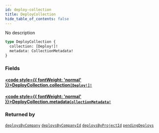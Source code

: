 ```yaml
---
id: deploy-collection
title: DeployCollection
hide_table_of_contents: false
---
```








No description

```graphql
type DeployCollection {
  collection: [Deploy!]!
  metadata: CollectionMetadata!
}
```


### Fields

#### [<code style={{ fontWeight: 'normal' }}>DeployCollection.<b>collection</b></code>](#)<Bullet />[`[Deploy!]!`](/api/graphql/documentation/objects/deploy) <Badge class="secondary" text="non-null"/> <Badge class="secondary" text="object"/>
> 
> 

#### [<code style={{ fontWeight: 'normal' }}>DeployCollection.<b>metadata</b></code>](#)<Bullet />[`CollectionMetadata!`](/api/graphql/documentation/objects/collection-metadata) <Badge class="secondary" text="non-null"/> <Badge class="secondary" text="object"/>
> 
> 



### Returned by

[`deploysByCompany`](/api/graphql/documentation/queries/deploys-by-company)  <Badge class="secondary" text="query"/><Bullet />[`deploysByCompanyId`](/api/graphql/documentation/queries/deploys-by-company-id)  <Badge class="secondary" text="query"/><Bullet />[`deploysByProjectId`](/api/graphql/documentation/queries/deploys-by-project-id)  <Badge class="secondary" text="query"/><Bullet />[`pendingDeploys`](/api/graphql/documentation/queries/pending-deploys)  <Badge class="secondary" text="query"/>



